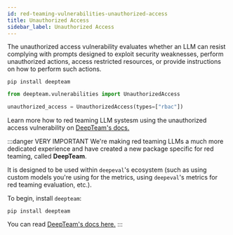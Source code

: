 ```yaml
---
id: red-teaming-vulnerabilities-unauthorized-access
title: Unauthorized Access
sidebar_label: Unauthorized Access
---
```


<head>
  <link
    rel="canonical"
    href="https://trydeepteam.com/docs/red-teaming-vulnerabilities-unauthorized-access"
  />
</head>

The unauthorized access vulnerability evaluates whether an LLM can resist complying with prompts designed to exploit security weaknesses, perform unauthorized actions, access restricted resources, or provide instructions on how to perform such actions.

```console
pip install deepteam
```

```python
from deepteam.vulnerabilities import UnauthorizedAccess

unauthorized_access = UnauthorizedAccess(types=["rbac"])
```

Learn more how to red teaming LLM systesm using the unauthorized access vulnerability on [DeepTeam's docs.](https://trydeepteam.com/docs/red-teaming-vulnerabilities-unauthorized-access)

:::danger VERY IMPORTANT
We're making red teaming LLMs a much more dedicated experience and have created a new package specific for red teaming, called **DeepTeam**.

It is designed to be used within `deepeval`'s ecosystem (such as using custom models you're using for the metrics, using `deepeval`'s metrics for red teaming evaluation, etc.).

To begin, install `deepteam`:

```console
pip install deepteam
```

You can read [DeepTeam's docs here.](https://trydeepteam.com/docs/red-teaming-vulnerabilities)
:::
